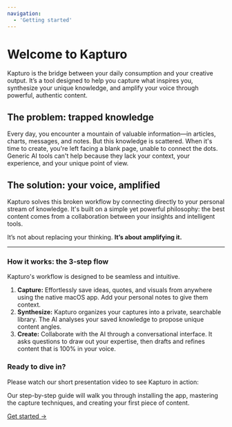 ```yaml
---
navigation:
  - 'Getting started'
---
```


# Welcome to Kapturo

Kapturo is the bridge between your daily consumption and your creative output. It’s a tool designed to help you capture what inspires you, synthesize your unique knowledge, and amplify your voice through powerful, authentic content.

## The problem: trapped knowledge

Every day, you encounter a mountain of valuable information—in articles, charts, messages, and notes. But this knowledge is scattered. When it's time to create, you're left facing a blank page, unable to connect the dots. Generic AI tools can't help because they lack your context, your experience, and your unique point of view.

## The solution: your voice, amplified

Kapturo solves this broken workflow by connecting directly to your personal stream of knowledge. It's built on a simple yet powerful philosophy: the best content comes from a collaboration between your insights and intelligent tools.

It’s not about replacing your thinking. **It’s about amplifying it.**

---

### How it works: the 3-step flow

Kapturo's workflow is designed to be seamless and intuitive.

1.  **Capture:** Effortlessly save ideas, quotes, and visuals from anywhere using the native macOS app. Add your personal notes to give them context.
2.  **Synthesize:** Kapturo organizes your captures into a private, searchable library. The AI analyses your saved knowledge to propose unique content angles.
3.  **Create:** Collaborate with the AI through a conversational interface. It asks questions to draw out your expertise, then drafts and refines content that is 100% in your voice.

### Ready to dive in?

Please watch our short presentation video to see Kapturo in action:

<YouTube id="P71egF2PdXc" />

Our step-by-step guide will walk you through installing the app, mastering the capture techniques, and creating your first piece of content.

[Get started →](getting-started)
